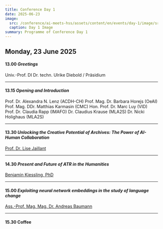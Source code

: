 ```yaml
---
title: Conference Day 1
date: 2025-06-23
image:
  src: /conference/ai-meets-hss/assets/content/en/events/day-1/image/src.jpg
  caption: Day 1 Image
summary: Programme of Conference Day 1
---
```

## Monday, 23 June 2025

#### **13.00** *Greetings*

Univ.-Prof. DI Dr. techn. Ulrike Diebold / Präsidium

---

#### **13.15** *Opening and Introduction*&#x20;

Prof. Dr. Alexandra N. Lenz (ACDH-CH) Prof. Mag. Dr. Barbara Horejs (OeAI) Prof. Mag. DDr. Matthias Karmasin (CMC) Hon. Prof. Dr. Marc Luy (VID) Prof. Dr. Claudia Rapp (IMAFO) Dr. Claudius Krause (MLA2S) Dr. Nicki Holighaus (MLA2S)

---

#### **13.30** *Unlocking the Creative Potential of Archives: The Power of AI-Human Collaboration*

[Prof. Dr. Lise Jaillant](/speakers#lise-jaillant-loughborough-university)

---

#### **14.30** *Present and Future of ATR in the Humanities*&#x20;

[Benjamin Kiessling, PhD](/speakers#benjamin-kiessling-école-pratique-des-hautes-études-paris-île-de-france-france)

---

#### **15.00** *Exploiting neural network embeddings in the study of language change*&#x20;

[Ass.-Prof. Mag. Mag. Dr. Andreas Baumann](/speakers#andreas-baumann-university-of-vienna)

---

#### **15.30** Coffee
